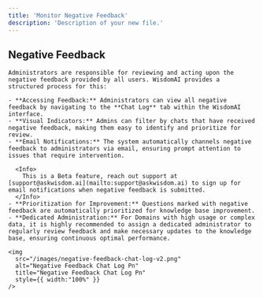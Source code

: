 ```yaml
---
title: 'Monitor Negative Feedback'
description: 'Description of your new file.'
---
```


## Negative Feedback

    Administrators are responsible for reviewing and acting upon the negative feedback provided by all users. WisdomAI provides a structured process for this:

    - **Accessing Feedback:** Administrators can view all negative feedback by navigating to the **Chat Log** tab within the WisdomAI interface.
    - **Visual Indicators:** Admins can filter by chats that have received negative feedback, making them easy to identify and prioritize for review.
    - **Email Notifications:** The system automatically channels negative feedback to administrators via email, ensuring prompt attention to issues that require intervention.

      <Info>
        This is a Beta feature, reach out support at [support@askwisdom.ai](mailto:support@askwisdom.ai) to sign up for email notifications when negative feedback is submitted.
      </Info>
    - **Prioritization for Improvement:** Questions marked with negative feedback are automatically prioritized for knowledge base improvement.
    - **Dedicated Administration:** For Domains with high usage or complex data, it is highly recommended to assign a dedicated administrator to regularly review feedback and make necessary updates to the knowledge base, ensuring continuous optimal performance.

    <img
      src="/images/negative-feedback-chat-log-v2.png"
      alt="Negative Feedback Chat Log Pn"
      title="Negative Feedback Chat Log Pn"
      style={{ width:"100%" }}
    />